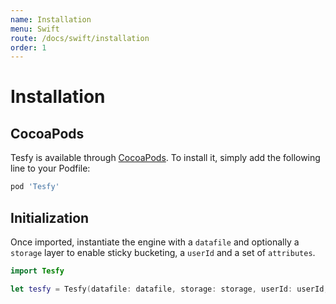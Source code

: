 ```yaml
---
name: Installation
menu: Swift
route: /docs/swift/installation
order: 1
---
```


# Installation

## CocoaPods

Tesfy is available through [CocoaPods](https://cocoapods.org). To install it, simply add the following line to your Podfile:

```ruby
pod 'Tesfy'
```

## Initialization
Once imported, instantiate the engine with a `datafile` and optionally a `storage` layer to enable sticky bucketing, a `userId` and a set of `attributes`.

```swift
import Tesfy

let tesfy = Tesfy(datafile: datafile, storage: storage, userId: userId, attributes: attributes)
```
